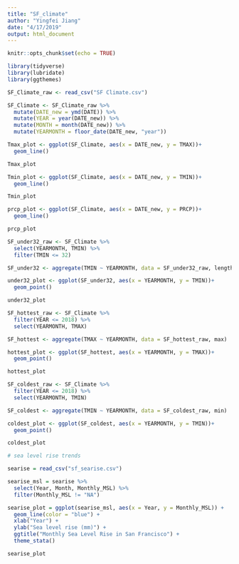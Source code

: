 ```yaml
---
title: "SF_climate"
author: "Yingfei Jiang"
date: "4/17/2019"
output: html_document
---
```


```r
knitr::opts_chunk$set(echo = TRUE)
```

```r

library(tidyverse)
library(lubridate)
library(ggthemes)

```

```r

SF_Climate_raw <- read_csv("SF Climate.csv")

SF_Climate <- SF_Climate_raw %>% 
  mutate(DATE_new = ymd(DATE)) %>% 
  mutate(YEAR = year(DATE_new)) %>% 
  mutate(MONTH = month(DATE_new)) %>% 
  mutate(YEARMONTH = floor_date(DATE_new, "year"))

```

```r

Tmax_plot <- ggplot(SF_Climate, aes(x = DATE_new, y = TMAX))+
  geom_line()

Tmax_plot

```

```r

Tmin_plot <- ggplot(SF_Climate, aes(x = DATE_new, y = TMIN))+
  geom_line()

Tmin_plot

```

```r

prcp_plot <- ggplot(SF_Climate, aes(x = DATE_new, y = PRCP))+
  geom_line()

prcp_plot

```

```r

SF_under32_raw <- SF_Climate %>% 
  select(YEARMONTH, TMIN) %>%
  filter(TMIN <= 32)

SF_under32 <- aggregate(TMIN ~ YEARMONTH, data = SF_under32_raw, length)

under32_plot <- ggplot(SF_under32, aes(x = YEARMONTH, y = TMIN))+
  geom_point()

under32_plot

```

```r

SF_hottest_raw <- SF_Climate %>% 
  filter(YEAR <= 2018) %>% 
  select(YEARMONTH, TMAX)

SF_hottest <- aggregate(TMAX ~ YEARMONTH, data = SF_hottest_raw, max)

hottest_plot <- ggplot(SF_hottest, aes(x = YEARMONTH, y = TMAX))+
  geom_point()

hottest_plot

```

```r

SF_coldest_raw <- SF_Climate %>% 
  filter(YEAR <= 2018) %>% 
  select(YEARMONTH, TMIN)

SF_coldest <- aggregate(TMIN ~ YEARMONTH, data = SF_coldest_raw, min)

coldest_plot <- ggplot(SF_coldest, aes(x = YEARMONTH, y = TMIN))+
  geom_point()

coldest_plot

```

```r
# sea level rise trends

searise = read_csv("sf_searise.csv")

searise_msl = searise %>% 
  select(Year, Month, Monthly_MSL) %>% 
  filter(Monthly_MSL != "NA")

searise_plot = ggplot(searise_msl, aes(x = Year, y = Monthly_MSL)) +
  geom_line(color = "blue") +
  xlab("Year") +
  ylab("Sea level rise (mm)") +
  ggtitle("Monthly Sea Level Rise in San Francisco") + 
  theme_stata()

searise_plot


```




